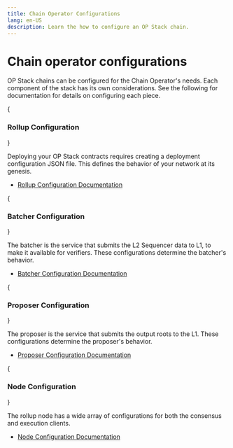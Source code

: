 ```yaml
---
title: Chain Operator Configurations
lang: en-US
description: Learn the how to configure an OP Stack chain.
---
```



# Chain operator configurations

OP Stack chains can be configured for the Chain Operator's needs. Each  
component of the stack has its own considerations. See the following for 
documentation for details on configuring each piece.

<Steps>

  {<h3>Rollup Configuration</h3>}
  
  Deploying your OP Stack contracts requires creating a deployment configuration
  JSON file. This defines the behavior of your network at its genesis.

  *   [Rollup Configuration Documentation](/builders/chain-operators/configuration/rollup)

  {<h3>Batcher Configuration</h3>}

  The batcher is the service that submits the L2 Sequencer data to L1, to make
  it available for verifiers. These configurations determine the batcher's 
  behavior.

  *   [Batcher Configuration Documentation](/builders/chain-operators/configuration/batcher)

  {<h3>Proposer Configuration</h3>}

  The proposer is the service that submits the output roots to the L1. These
  configurations determine the proposer's behavior.

  *   [Proposer Configuration Documentation](/builders/chain-operators/configuration/proposer)

  {<h3>Node Configuration</h3>}

  The rollup node has a wide array of configurations for both the consensus and
  execution clients.

  *   [Node Configuration Documentation](/builders/node-operators/configuration/base-config)

</Steps>


